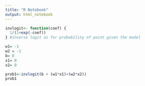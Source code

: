 ---
title: "R Notebook"
output: html_notebook
---

```{r}
invlogit<- function(coef) {
  1/(1+exp(-coef))
} #inverse logit as for probability of point given the model

w1= -1
w2 = -1
b= 0
x1= 0
x2= 0

prob1<-invlogit(b + (w1*x1)+(w2*x2))
prob1
```

